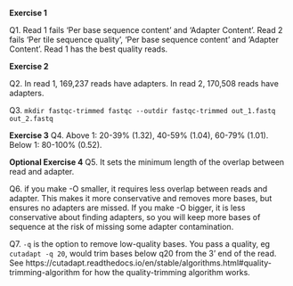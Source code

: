 **Exercise 1**

Q1. Read 1 fails 'Per base sequence content' and 'Adapter Content'. Read 2 fails 'Per tile sequence quality', 'Per base sequence content' and 'Adapter Content'. Read 1 has the best quality reads.

**Exercise 2**

Q2. In read 1, 169,237 reads have adapters. In read 2, 170,508 reads have adapters.

Q3.
```mkdir fastqc-trimmed
fastqc --outdir fastqc-trimmed out_1.fastq out_2.fastq```

**Exercise 3**
Q4. Above 1: 20-39% (1.32), 40-59% (1.04), 60-79% (1.01). Below 1: 80-100% (0.52).

**Optional Exercise 4**
Q5. It sets the minimum length of the overlap between read and adapter.

Q6. if you make -O smaller, it requires less overlap between reads and adapter. This makes it more conservative and removes more bases, but ensures no adapters are missed. If you make -O bigger, it is less conservative about finding adapters, so you will keep more bases of sequence at the risk of missing some adapter contamination.

Q7. `-q` is the option to remove low-quality bases. You pass a quality, eg `cutadapt -q 20`, would trim bases below q20 from the 3' end of the read. See https://cutadapt.readthedocs.io/en/stable/algorithms.html#quality-trimming-algorithm for how the quality-trimming algorithm works.

